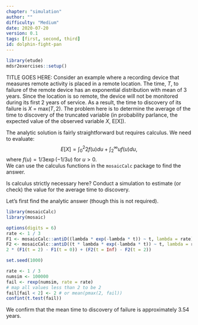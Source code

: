 ```yaml
---
chapter: "simulation"
author: ""
difficulty: "Medium"
date: 2020-07-20 
version: 0.1
tags: [first, second, third]
id: dolphin-fight-pan
---
```


```r
library(etude)
mdsr2exercises::setup()
```

TITLE GOES HERE:  Consider an example where a recording device that measures remote activity is placed in a remote location. The time, $T$, to failure of the remote device has an exponential distribution with mean of 3 years. Since the location is so remote, the device will not be monitored during its first 2 years of service. As a result, the time to
discovery of its failure is $X$ = max$(T, 2)$. The problem here is to determine the average of the time to discovery of the truncated variable (in probability parlance, the expected value of the observed variable $X$, E[X]).

The analytic solution is fairly straightforward but requires calculus. We need to evaluate:
$$E[X] = \int_0^{2} 2 f(u) du + \int_2^{\infty} u f(u) du,$$ where $f(u) = 1/3 \exp{(-1/3 u)}$ for $u > 0$.  
We can use the calculus functions in the `mosaicCalc` package to find the answer.

Is calculus strictly necessary here?
Conduct a simulation to estimate (or check) the value for the average time to discovery.

<!--begin-answer-->

Let's first find the analytic answer (though this is not required).
```r
library(mosaicCalc)
library(mosaic)

options(digits = 6)
rate <- 1 / 3
F1 <- mosaicCalc::antiD((lambda * exp(-lambda * t)) ~ t, lambda = rate) # f(T)
F2 <- mosaicCalc::antiD((t * lambda * exp(-lambda * t)) ~ t, lambda = rate) # E[T]
2 * (F1(t = 2) - F1(t = 0)) + (F2(t = Inf) - F2(t = 2))
```

```r
set.seed(1000)
```

```r
rate <- 1 / 3
numsim <- 100000
fail <- rexp(numsim, rate = rate)
# map all values less than 2 to be 2
fail[fail < 2] <- 2 # or mean(pmax(2, fail))
confint(t.test(fail))
```

We confirm that the mean time to discovery of failure is approximately 3.54 years.
<!--end-answer-->


